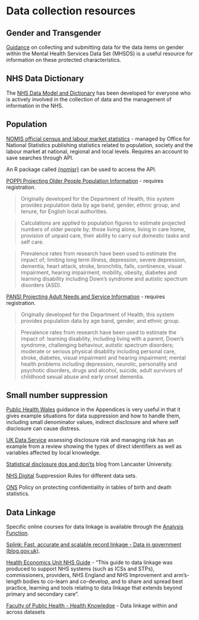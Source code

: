 # Data collection resources

## Gender and Transgender

[Guidance](https://digital.nhs.uk/data-and-information/data-collections-and-data-sets/data-sets/mental-health-services-data-set/guidance-on-collecting-and-submitting-data-for-data-items-on-gender#data-items-on-gender-and-trans-status) on collecting and submitting data for the data items on gender within the Mental Health Services Data Set (MHSDS) is a useful resource for information on these protected characteristics.

## NHS Data Dictionary

The [NHS Data Model and Dictionary](https://www.datadictionary.nhs.uk/) has been developed for everyone who is actively involved in the collection of data and the management of information in the NHS.

## Population

[NOMIS official census and labour market statistics](https://www.nomisweb.co.uk/) - managed by Office for National Statistics publishing statistics related to population, society and the labour market at national, regional and local levels. 
Requires an account to save searches through API. 

An R package called [{nomisr}](https://docs.evanodell.com/nomisr/articles/introduction.html) can be used to access the API.

[POPPI Projecting Older People Population Information](https://www.poppi.org.uk/) - requires registration. 

> Originally developed for the Department of Health, this system provides population data by age band, gender, ethnic group, and tenure, for English local authorities.

> Calculations are applied to population figures to estimate projected numbers of older people by; those living alone, living in care home, provision of unpaid care, their ability to carry out domestic tasks and self care.

> Prevalence rates from research have been used to estimate the impact of; limiting long term illness, depression, severe depression, dementia, heart attack, stroke, bronchitis\emphysema, falls, continence, visual impairment, hearing impairment, mobility, obesity, diabetes and learning disability including Down's syndrome and autistic spectrum disorders (ASD).

[PANSI Projecting Adult Needs and Service Information](https://www.pansi.org.uk/) - requires registration. 

> Originally developed for the Department of Health, this system provides population data by age band, gender, and ethnic group.

> Prevalence rates from research have been used to estimate the impact of: learning disability, including living with a parent, Down's syndrome, challenging behaviour, autistic spectrum disorders; moderate or serious physical disability including personal care, stroke, diabetes, visual impairment and hearing impairment; mental health problems including depression, neurotic, personality and psychotic disorders, drugs and alcohol, suicide, adult survivors of childhood sexual abuse and early onset dementia.

## Small number suppression

[Public Health Wales](https://phw.nhs.wales/about-us/policies-and-procedures/policies-and-procedures-documents/information-governance-information-management-and-technology-supporting-documents/small-numbers-publishing-guidance/) guidance in the Appendices is very useful in that it gives example situations for data suppression and how to handle them, including small denominator values, indirect disclosure and where self disclosure can cause distress.

[UK Data Service](https://ukdataservice.ac.uk/learning-hub/research-data-management/data-protection/disclosure-assessment/) assessing disclosure risk and managing risk has an example from a review showing the types of direct identifiers as well as variables affected by local knowledge.

[Statistical disclosure dos and don'ts](http://wp.lancs.ac.uk/administrative-data-research/2021/08/27/statistical-disclosure-the-dos-and-donts/) blog from Lancaster University.

[NHS Digital](https://digital.nhs.uk/data-and-information/data-tools-and-services/data-services/data-quality/data-quality-maturity-index-methodology/suppression-rules) Suppression Rules for different data sets.

[ONS](https://www.ons.gov.uk/methodology/methodologytopicsandstatisticalconcepts/disclosurecontrol/policyonprotectingconfidentialityintablesofbirthanddeathstatistics) Policy on protecting confidentiality in tables of birth and death statistics.

## Data Linkage

Specific online courses for data linkage is available through the [Analysis Function](#AF).

[Splink: Fast, accurate and scalable record linkage - Data in government (blog.gov.uk)](https://dataingovernment.blog.gov.uk/2022/09/23/splink-fast-accurate-and-scalable-record-linkage/).

[Health Economics Unit NHS Guide](https://healtheconomicsunit.nhs.uk/wp-content/uploads/2022/02/Data-linkage-guide_January-2022.pdf) - "This guide to data linkage was produced to support NHS systems (such as ICSs and STPs), commissioners, providers, NHS England and NHS Improvement and arm’s-length bodies to co-learn and co-develop, and to share and spread best practice, learning and tools relating to data linkage that extends beyond primary and secondary care".

[Faculty of Public Health - Health Knowledge](https://www.healthknowledge.org.uk/public-health-textbook/health-information/3b-sickness-health/data-linkage) - Data linkage within and across datasets
